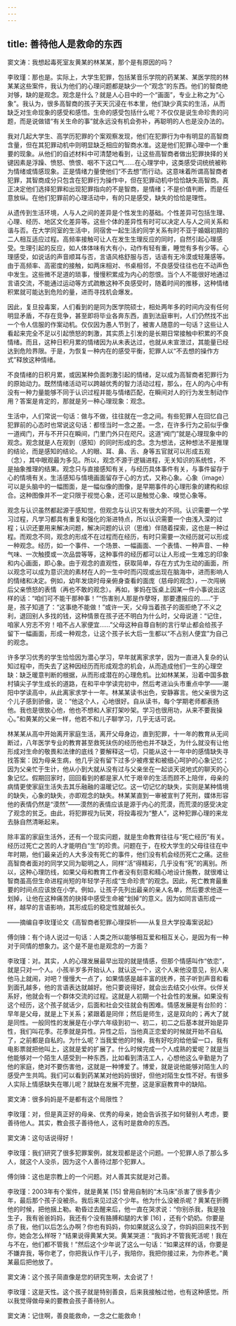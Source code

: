 ```yaml
---
---
---
```

title: 善待他人是救命的东西
---




窦文涛：我想起毒死室友黄某的林某某，那个是有原因的吗？

李玫瑾：那也是。实际上，大学生犯罪，包括某音乐学院的药某某、某医学院的林某某这些案件，我认为他们的心理问题都是缺少一个“观念”的东西。他们的智商绝对够，缺的是观念。观念是什么？就是人心目中的一个“画面”，专业上称之为“心象”。我认为，很多高智商的孩子天天沉浸在书本里，他们缺少真实的生活，从而缺乏对生命现象的感受和感悟。生命的感受包括什么呢？不仅仅是说生命珍贵的问题，而是说做错“有关生命的事”就永远没有机会弥补，再聪明的人也是没办法的。

我对几起大学生、高学历犯罪的个案观察发现，他们在犯罪行为中有明显的高智商含量，但在其犯罪动机中则明显缺乏相应的智商水准。这是他们犯罪心理中一个重要的现象。从他们的自述材料中可清楚地看到，让这些高智商者做出犯罪抉择的关键因素是浮躁、愤怒、愤恨、咽不下这口气……在心理学中，这类感受词统统被称为情绪或情感现象。正是情绪力量使他们“不去想”而行动。这意味着所谓高智商者犯罪，其智商成分只包含在犯罪行为操作中，但在犯罪动机中恰恰缺失高智商。真正决定他们选择犯罪和出现犯罪指向的不是智商，是情绪；不是价值判断，而是任意放纵。在他们犯罪前的心理活动中，有的只是感受，缺失的恰恰是理性。

从遗传到生活环境，人与人之间的差异是个性发生的基础。个性差异可包括生理、心理、经历、地区文化差异等。这些个体的差异性有时可以决定人与人之间关系和谐与否。在大学同室的生活中，同宿舍一起生活的同学关系有时不亚于婚姻初期的二人相互适应过程。高频率接触可让人在发生生理反应的同时，自然引起心理感受。生理引起的反应，如人体体味有大有小，动作有轻有重，睡觉有多有少等。心理感受，如说话的声音顺耳与否，言语风格舒服与否，话语有无冷漠或轻蔑感等。由于高频率、高密度的接触，如两床相对、书桌相邻，不良感受往往也在不动声色中发生。这些微不足道的琐事，慢慢积累成为内心的怨恨。当个人不能很好地通过言语交流，不能通过运动等方式疏散这种不良感受时，随着时间的推移，这种情绪积累就可能达到危险的量，进而寻找机会爆发。

因此，复旦投毒案，人们看到的是同为医学院硕士，相处两年多的时间内没有任何明显矛盾，不存在竞争，甚至即将毕业各奔东西，直到法庭审判，人们仍然找不出一个令人信服的作案动机。仅仅因为愚人节到了，被害人随意的一句话？这些让人看起来完全不足以引起愤怒的刺激，其实质上引发的是长期日常接触中积累的不良情绪。而且，这种日积月累的情绪因为从未表达过，也就从未宣泄过，其能量已经达到危险界限。于是，为恢复一种内在的感受平衡，犯罪人以“不去想的操作方式”释放这种情绪。

不良情绪的日积月累，或因某种负面刺激引起的情绪，足以成为高智商者犯罪行为的原始动力。既然情绪活动可以跨越优秀的智力活动过程，那么，在人的内心中有没有一种力量能够不同于认识过程并能与情绪匹配，在瞬间对人的行为发生制动作用？答案是肯定的，那就是另一种心理现象：观念。

生活中，人们常说一句话：做与不做，往往就在一念之间。有些犯罪人在回忆自己犯罪前的心态时也常说这句话：都怪当时一念之差。一念，在许多行为之前似乎像一道阀门，开与不开只在瞬间，门里门外只在咫尺。这道“阀门”就是心理现象中的观念。观念就是人在观到（感知）的同时形成的念。念为想法，这种想法不是推理的结论，而是感知的结论。人的眼、耳、鼻、舌、身等五官就可以形成五观（念），其中眼观最为多见。所以，观念不源于逻辑进程，无关知识的系统性，不是抽象推理的结果。观念只与直接感知有关，与经历具体事件有关，与事件留存于心的情境有关。生活感知与情境画面留存于心的方式，又称心象。心象（image）可以是头脑中的一幅图面，是一幅似像的图像，是早期事件的心理形象的建构和综合。这种图像并不一定只限于视觉心象，还可以是触觉心象、嗅觉心象等。

观念与认识虽然都起源于感知觉，但观念与认识又有很大的不同。认识需要一个学习过程，凡学习都具有重复和强化的渐进特点，所以认识需要一个由浅入深的过程；认识还要用来解决问题，解决问题的认识（思维）伴随着探索，这也是一种过程。而观念不同，观念的形成不在过程而在经历，有时只需要一次经历就可以形成一种观念。经历，如一个事件、一个场景、一幅画面、一个表情、一种声音、一种气味、一次触摸或一次品尝等等，这种事件的经历都可以让人形成一生难忘的印象和内心画面，即心象。由于观念的直观性，获取简单，存在方式为生动的画面，所以观念可以成为意识流的素材在人的一生中时而闪现或出现在脑海中，进而影响人的情绪和决定。例如，幼年发烧时母亲俯身查看的面庞（慈母的观念），一次闯祸后父亲愤怒的表情（再也不敢的观念）。再如，爹妈在饭桌上因某一件小事说出这样的话：“咱们可不能干那种事！”“伤害别人那是作孽呀，那要遭报应的……”于是，孩子知道了：“这事绝不能做！”或许一天，父母当着孩子的面拒绝了不义之利，退回别人多找的钱，这种情景在孩子还不明白为什么时，父母说道：“记住，咱家人穷志不穷！咱不占人家便宜……”父母这种自尊自制的言行举止都会给孩子留下一幅画面，形成一种观念，让这个孩子长大后一生都以“不占别人便宜”为自己的观念。

许多学习优秀的学生恰恰因为潜心学习，早年就离家求学，因为一直进入复杂的认知过程中，而失去了这种因经历而形成观念的机会，从而造成他们一生的心理空缺：缺乏暖意判断的根据，从而形成潜在的心理危机。比如林某某，沿着中国多数村镇尖子学生成长的道路，在和平中学读完初中，然后考进汕头市重点中学——潮阳中学读高中，从此离家求学十一年。林某某读书出色，安静寡言。他父亲很为这个儿子感到骄傲，说：“他这个人，心地很好。自从读书，每个学期老师都表扬他。我也是很放心他，他也不想和人家打架吵架。学习也很用功，从来不要我操心。”和黄某的父亲一样，他若不和儿子聊学习，几乎无话可说。

林某某从高中开始离开家庭生活，离开父母身边，直到犯罪，十一年的教育从无间断过，八年医学专业的教育甚至救死扶伤的经历他也并不缺乏，为什么就没有让他形成对生命的敬畏和法律的底线？要解释这一切，只能从这十一年中的感情缺失寻找答案：因为母亲生病，他几乎没有留下过多少被疼爱和被细心呵护的心象记忆；因为父亲忙于生计，他从小到大就从没有过与父亲坐在一起谈天说地式的聊天的心象记忆。假期回家时，回回看到的都是家人忙于艰辛的生活而顾不上陪伴，母亲的病情更使家庭生活失去其乐融融的温暖记忆。这一切记忆的缺失，实则是某种情境的缺失，心象的缺失，亦即观念的缺失。林某某直到一审被宣判了死刑，媒体形容他的表情仍然是“漠然”——漠然的表情应该是源于内心的荒漠，而荒漠的感受决定了观念的贫乏。由此，将犯罪视为玩笑，将投毒视为“整人”，这种犯罪心理的来龙去脉自然清晰起来。

除丰富的家庭生活外，还有一个现实问题，就是生命教育往往与“死亡经历”有关。经历过死亡之苦的人才能明白“生”的珍贵。问题在于，在校大学生的父母往往在中年时期，他们最亲近的人大多没有死亡的事件，他们没有机会经历死亡之痛。这些高智商者面对的同学又同为聪明之人，同样“活”得精彩，几乎没有“死”的离别。所以，这种心理防线，如果父母和教育工作者没有刻意和精心地设计施教，就很难让智商虽高但生命进程尚短的年轻学子形成“生命珍贵”的观念。因此，死亡教育最重要的时间点应该放在小学。例如，让孩子先列出最亲的亲人名单，然后要求他逐一划掉，让他在这种痛苦的抉择中感受生命被“划掉”的意义。因为如同言语形成一样，越早的言语影响，其形成后的稳定性就越长久。

——摘编自李玫瑾论文《高智商者犯罪心理探析——从复旦大学投毒案说起》

傅剑锋：有个诗人说过一句话：人类之所以能够相互爱和相互关心，是因为有一种对于同情的想象力。这个是不是也是观念的一方面？

李玫瑾：对。其实，人的心理发展最早出现的就是情感，但那个情感叫作“依恋”，就是只对一个人。小孩半岁多开始认人，就认这一个，这个人来他没意见，别人来他马上就闹，对吧？慢慢大一点了，如果情感是越丰富的抚养，孩子听到声音和看到面孔越多，他的言语表达就越好。他只要说得好，就会出去结交小伙伴。伙伴关系好，他就会有一个群体交流的过程。这就是人初期一个社会性的发展。如果没有这个经历，这个孩子就话少，后面和社会交往就会有困难。情感发展是有台阶的：早年是父母，就是上下关系；紧跟着是同伴；然后是师生，这是双向的；再大了就是同性。一般同性的发展是在小学六年级到初一、初二，初二之后基本就开始是异性，我们叫花季。花季就是异性。异性之后，当他真正恋爱的时候就开始不自私了，之前都是自私的。为什么呢？当我爱他的时候，我有好吃的给他留一口，我有电影票就把他叫上，这就是爱的扩展了。什么时候完成一个人成熟的爱呢？就是当他能够对一个陌生人感受到一种东西，比如看到清洁工人，心想他这么辛勤是为了他的家庭，绝对不要伤害他，这就是一种博爱了。博爱，就是说他能够对陌生人的感受产生共鸣。我们可以看到药某某对他妈妈很好，但他对陌生女性不好。有很多人实际上情感缺失在哪儿呢？就缺在发展不完整，这是家庭教育中的缺陷。

窦文涛：很多妈妈是不是都有这个局限性？

李玫瑾：对，但是真正好的母亲、优秀的母亲，她会告诉孩子如何替别人考虑，要善待他人。其实，教会孩子善待他人，这有时是救命的东西。

窦文涛：这句话说得好！

李玫瑾：我们研究了很多犯罪案例，就发现都是这个问题。一个犯罪人杀了那么多人，就这个人没杀，因为这个人善待过那个犯罪人。

傅剑锋：这也是宗教上的一个问题。对人善其实就是对己善。

李玫瑾：2003年有个案件，就是黄某 [15] 曾用自制的“木马床”杀害了很多青少年，最后那个孩子没被杀。我后来见过这个少年。他为什么没被杀呢？黄某在折腾他的时候，把他捆上勒。勒昏过去醒来后，他一直在哭求说：“你别杀我，我是独生子，我有爸爸妈妈，我还有个没有胳膊和腿的大爹 [16] ，还有个奶奶。你要是杀了我，他们以后怎么办啊？你也有妈妈，你如果就这么没了，你妈妈回来找不到你，她会怎么样呀？”结果说得黄某大哭。黄某哭道：“我妈才不管我死活呢！我在与不在，他们都不管我！”然后这个少年说了这么一句话：“如果这样的话，你要是不嫌弃我，等你老了，你把我认作干儿子，我陪你，我把你接过来，为你养老。”黄某最后把他放了。

窦文涛：这个孩子简直像是您的研究生啊，太会说了！

李玫瑾：这是天性。这个孩子就是特别善良，后来我接触过他，也有这种感觉。所以我觉得做母亲的要教会孩子善待别人。

窦文涛：记住啊，善良能救命，一念之仁能救命！
